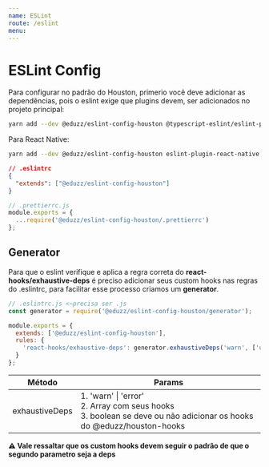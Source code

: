 ```yaml
---
name: ESLint
route: /eslint
menu:
---
```


# ESLint Config

Para configurar no padrão do Houston, primerio você deve adicionar as dependências, pois o eslint exige que plugins devem,
ser adicionados no projeto principal:

```sh
yarn add --dev @eduzz/eslint-config-houston @typescript-eslint/eslint-plugin @typescript-eslint/parser eslint-config-prettier eslint-plugin-eslint-plugin eslint-plugin-import eslint-plugin-prettier eslint-plugin-react eslint-plugin-react-hooks eslint-plugin-unused-imports prettier
```

Para React Native:

```sh
yarn add --dev @eduzz/eslint-config-houston eslint-plugin-react-native @typescript-eslint/eslint-plugin @typescript-eslint/parser eslint-config-prettier eslint-plugin-eslint-plugin eslint-plugin-import eslint-plugin-prettier eslint-plugin-react eslint-plugin-react-hooks eslint-plugin-unused-imports prettier
```

```json
// .eslintrc
{
  "extends": ["@eduzz/eslint-config-houston"]
}
```

```js
// .prettierrc.js
module.exports = {
  ...require('@eduzz/eslint-config-houston/.prettierrc')
};
```

## Generator

Para que o eslint verifique e aplica a regra correta do **react-hooks/exhaustive-deps** é preciso adicionar seus custom hooks
nas regras do .eslintrc, para facilitar esse processo criamos um **generator**.

```js
// .eslintrc.js <~precisa ser .js
const generator = require('@eduzz/eslint-config-houston/generator');

module.exports = {
  extends: ['@eduzz/eslint-config-houston'],
  rules: {
    'react-hooks/exhaustive-deps': generator.exhaustiveDeps('warn', ['useMyCustomHook', true])
  }
};
```

| Método         | Params                                                                                                                       |
| -------------- | ---------------------------------------------------------------------------------------------------------------------------- |
| exhaustiveDeps | 1. 'warn' \| 'error'<br />2. Array com seus hooks <br />3. boolean se deve ou não adicionar os hooks do @eduzz/houston-hooks |

**⚠️ Vale ressaltar que os custom hooks devem seguir o padrão de que o segundo parametro seja a deps**

